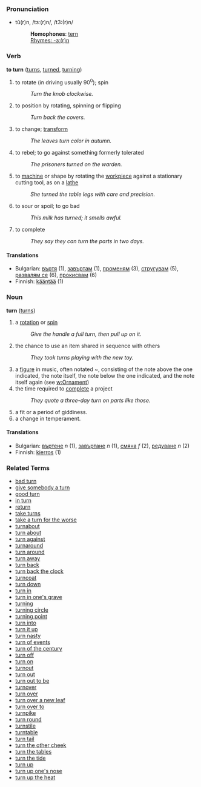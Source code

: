 ===Pronunciation===
*tû(r)n, /tɜː(r)n/, /t3:(r)n/
*:'''Homophones''': [[tern]]
*:[[Rhymes:English:-ɜː(r)n|Rhymes: -ɜː(r)n]]

=== Verb ===
'''to turn''' ([[turns]], [[turned]], [[turning]])

# to rotate (in driving usually 90<sup>0</sup>); spin 
#: ''Turn the knob clockwise.''
# to position by rotating, spinning or flipping
#: ''Turn back the covers.''
# to change; [[transform]]
#: ''The leaves turn color in autumn.''
# to rebel; to go against something formerly tolerated
#: ''The prisoners turned on the warden.''
# to [[machine]] or shape by rotating the [[workpiece]] against a stationary cutting tool, as on a [[lathe]]
#: ''She turned the table legs with care and precision.''
# to sour or spoil; to go bad
#: ''This milk has turned; it smells awful.''
# to complete
#: ''They say they can turn the parts in two days.''

==== Translations ====
*Bulgarian: [[въртя]] (1), [[завъртам]] (1), [[променям]] (3), [[стругувам]] (5), [[развалям се]] (6), [[прокисвам]] (6)
*Finnish: [[kääntää]] (1)

=== Noun ===
'''turn''' ([[turns]])

# a [[rotate|rotation]] or [[spin]]
#:''Give the handle a full turn, then pull up on it.''
# the chance to use an item shared in sequence with others
#: ''They took turns playing with the new toy.''
# a [[figure]] in music, often notated ''~'', consisting of the note above the one indicated, the note itself, the note below the one indicated, and the note itself again (see [[w:Ornament]])
# the time required to [[complete]] a project
#: ''They quote a three-day turn on parts like those.''
# a fit or a period of giddiness.
# a change in temperament.

==== Translations ====
*Bulgarian: [[въртене]] ''n'' (1), [[завъртане]] ''n'' (1), [[смяна]] ''f'' (2), [[редуване]] ''n'' (2)
*Finnish: [[kierros]] (1)

=== Related Terms ===
*[[bad turn]]
*[[give somebody a turn]]
*[[good turn]]
*[[in turn]]
*[[return]]
*[[take turns]]
*[[take a turn for the worse]]
*[[turnabout]]
*[[turn about]]
*[[turn against]]
*[[turnaround]]
*[[turn around]]
*[[turn away]]
*[[turn back]]
*[[turn back the clock]]
*[[turncoat]]
*[[turn down]]
*[[turn in]]
*[[turn in one's grave]]
*[[turning]]
*[[turning circle]]
*[[turning point]]
*[[turn into]]
*[[turn it up]]
*[[turn nasty]]
*[[turn of events]]
*[[turn of the century]]
*[[turn off]]
*[[turn on]]
*[[turnout]]
*[[turn out]]
*[[turn out to be]]
*[[turnover]]
*[[turn over]]
*[[turn over a new leaf]]
*[[turn over to]]
*[[turnpike]]
*[[turn round]]
*[[turnstile]]
*[[turntable]]
*[[turn tail]]
*[[turn the other cheek]]
*[[turn the tables]]
*[[turn the tide]]
*[[turn up]]
*[[turn up one's nose]]
*[[turn up the heat]]